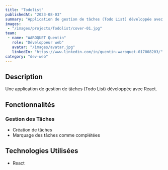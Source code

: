 ```yaml
---
title: "Todolist"
publishedAt: "2023-08-03"
summary: "Application de gestion de tâches (Todo List) développée avec React"
images:
 - "/images/projects/Todolist/cover-01.jpg"
team:
 - name: "WAROQUET Quentin"
   role: "Développeur web"
   avatar: "/images/avatar.jpg"
   linkedIn: "https://www.linkedin.com/in/quentin-waroquet-017008203/"
category: "dev-web"
---
```


## Description

Une application de gestion de tâches (Todo List) développée avec React.

## Fonctionnalités

### Gestion des Tâches

- Création de tâches
- Marquage des tâches comme complétées

## Technologies Utilisées

- React
